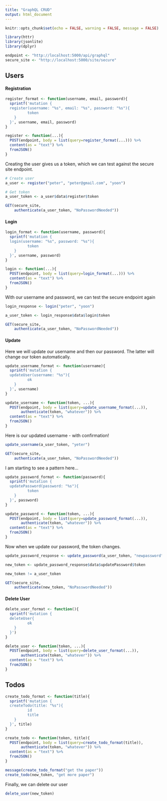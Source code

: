 ```yaml
---
title: "GraphQL CRUD"
output: html_document
---
```


```r
knitr::opts_chunk$set(echo = FALSE, warning = FALSE, message = FALSE)
```

```r
library(httr)
library(jsonlite)
library(dplyr)
```


```r
endpoint <- "http://localhost:5000/api/graphql"
secure_site <- "http://localhost:5000/site/secure"
```

## Users

#### Registration

```r

register_format <- function(username, email, password){
  sprintf('mutation {
  register(username: "%s", email: "%s", password: "%s"){
          token
    }
  }', username, email, password)
}

register <- function(...){
  POST(endpoint, body = list(query=register_format(...))) %>%
  content(as = "text") %>% 
  fromJSON()
}

```

Creating the user gives us a token, which we can test against the secure site endpoint.

```r

# Create user
a_user <- register("peter", "peter@gmail.com", "yoon")

# Get token
a_user_token <- a_user$data$register$token

GET(secure_site,
    authenticate(a_user_token, "NoPasswordNeeded"))

```

#### Login

```r

login_format <- function(username, password){
  sprintf('mutation {
  login(username: "%s", password: "%s"){
          token
    }
  }', username, password)
}

login <- function(...){
  POST(endpoint, body = list(query=login_format(...))) %>%
  content(as = "text") %>% 
  fromJSON()
}


```

With our username and password, we can test the secure endpoint again

```r

login_response <- login("peter", "yoon")

a_user_token <- login_response$data$login$token

GET(secure_site,
    authenticate(a_user_token, "NoPasswordNeeded"))

```

#### Update

Here we will update our username and then our password. The latter will change our token automatically.

```r

update_username_format <- function(username){
  sprintf('mutation {
  updateUser(username: "%s"){
          ok
    }
  }', username)
}

update_username <- function(token, ...){
  POST(endpoint, body = list(query=update_username_format(...)),
       authenticate(token, "whatever")) %>%
  content(as = "text") %>% 
  fromJSON()
}


```

Here is our updated username - with confirmation!

```r

update_username(a_user_token, "yeter")

GET(secure_site,
    authenticate(a_user_token, "NoPasswordNeeded"))

```

I am starting to see a pattern here...

```r

update_password_format <- function(password){
  sprintf('mutation {
  updatePassword(password: "%s"){
          token
    }
  }', password)
}

update_password <- function(token, ...){
  POST(endpoint, body = list(query=update_password_format(...)),
       authenticate(token, "whatever")) %>%
  content(as = "text") %>% 
  fromJSON()
}


```

Now when we update our password, the token changes.

```r

update_password_response <- update_password(a_user_token, "newpassword")

new_token <- update_password_response$data$updatePassword$token

new_token != a_user_token

GET(secure_site,
    authenticate(new_token, "NoPasswordNeeded"))

```


#### Delete User

```r

delete_user_format <- function(){
  sprintf('mutation {
  deleteUser{
          ok
    }
  }')
}

delete_user <- function(token, ...){
  POST(endpoint, body = list(query=delete_user_format(...)),
       authenticate(token, "whatever")) %>%
  content(as = "text") %>% 
  fromJSON()
}

```


## Todos

```r

create_todo_format <- function(title){
  sprintf('mutation {
  createTodo(title: "%s"){
          id
          title
    }
  }', title)
}

create_todo <- function(token, title){
  POST(endpoint, body = list(query=create_todo_format(title)),
       authenticate(token, "whatever")) %>%
  content(as = "text") %>% 
  fromJSON()
}

```

```r

message(create_todo_format("get the paper"))
create_todo(new_token, "get more paper")

```


Finally, we can delete our user

```r

delete_user(new_token)

```

